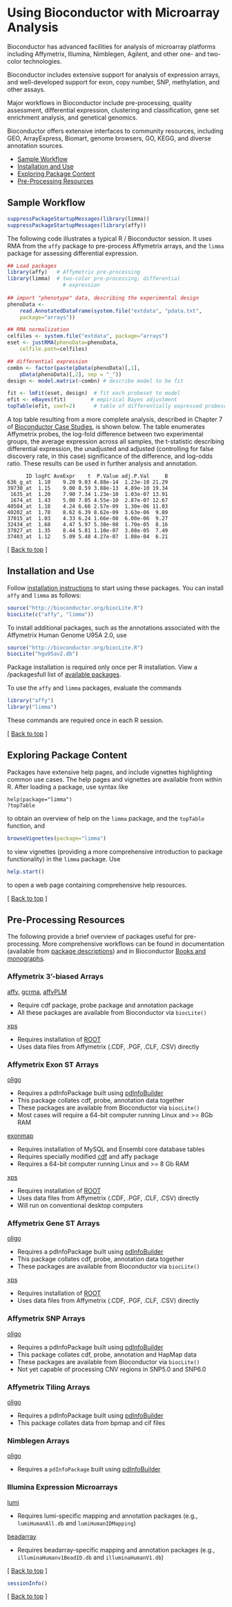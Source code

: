 <!--
%\VignetteEngine{knitr::knitr}
%\VignetteIndexEntry{Using Bioconductor for Microarray Analysis}
-->


# Using Bioconductor with Microarray Analysis


Bioconductor has advanced facilities for analysis of microarray
platforms including Affymetrix, Illumina, Nimblegen, Agilent, and
other one- and two-color technologies.

Bioconductor includes extensive support for analysis of expression
arrays, and well-developed support for exon, copy number, SNP,
methylation, and other assays.

Major workflows in Bioconductor include pre-processing, quality
assessment, differential expression, clustering and classification,
gene set enrichment analysis, and genetical genomics.

Bioconductor offers extensive interfaces to community resources,
including GEO, ArrayExpress, Biomart, genome browsers, GO, KEGG, and
diverse annotation sources.

* [Sample Workflow](#sample-workflow)  
* [Installation and Use](#install-and-use)
* [Exploring Package Content](#exploring-package-content)
* [Pre-Processing Resources](#pre-processing-resources)

<h2 id="sample-workflow"> Sample Workflow</h2>

```r
suppressPackageStartupMessages(library(limma))
suppressPackageStartupMessages(library(affy))
```

The following code illustrates a typical R / Bioconductor
session. It uses RMA from the `affy` package to pre-process Affymetrix
arrays, and the `limma` package for assessing differential expression.

```r
## Load packages
library(affy)   # Affymetrix pre-processing
library(limma)  # two-color pre-processing; differential
                  # expression
                
## import "phenotype" data, describing the experimental design
phenoData <- 
    read.AnnotatedDataFrame(system.file("extdata", "pdata.txt",
    package="arrays"))

## RMA normalization
celfiles <- system.file("extdata", package="arrays")
eset <- justRMA(phenoData=phenoData,
    celfile.path=celfiles)

## differential expression
combn <- factor(paste(pData(phenoData)[,1],
    pData(phenoData)[,2], sep = "_"))
design <- model.matrix(~combn) # describe model to be fit

fit <- lmFit(eset, design)  # fit each probeset to model
efit <- eBayes(fit)        # empirical Bayes adjustment
topTable(efit, coef=2)      # table of differentially expressed probesets
```
    
A top table resulting from a more complete analysis, described in
Chapter 7 of [Bioconductor Case
Studies](/help/publications/books/bioconductor-case-studies/), 
is shown below. The table enumerates Affymetrix probes, the log-fold
difference between two experimental groups, the average expression
across all samples, the t-statistic describing differential
expression, the unadjusted and adjusted (controlling for false
discovery rate, in this case) significance of the difference, and
log-odds ratio. These results can be used in further analysis and
annotation.


          ID logFC AveExpr    t  P.Value adj.P.Val     B
    636_g_at  1.10    9.20 9.03 4.88e-14  1.23e-10 21.29
    39730_at  1.15    9.00 8.59 3.88e-13  4.89e-10 19.34
     1635_at  1.20    7.90 7.34 1.23e-10  1.03e-07 13.91
     1674_at  1.43    5.00 7.05 4.55e-10  2.87e-07 12.67
    40504_at  1.18    4.24 6.66 2.57e-09  1.30e-06 11.03
    40202_at  1.78    8.62 6.39 8.62e-09  3.63e-06  9.89
    37015_at  1.03    4.33 6.24 1.66e-08  6.00e-06  9.27
    32434_at  1.68    4.47 5.97 5.38e-08  1.70e-05  8.16
    37027_at  1.35    8.44 5.81 1.10e-07  3.08e-05  7.49
    37403_at  1.12    5.09 5.48 4.27e-07  1.08e-04  6.21
   

<p class="back_to_top">[ <a href="#top">Back to top</a> ]</p>

<h2 id="install-and-use">Installation and Use</h2>

Follow [installation instructions](/install/) to start using these
packages.  You can install  `affy` and `limma` as follows:

```r
source("http://bioconductor.org/biocLite.R")
biocLite(c("affy", "limma"))
```

To install additional packages, such as the annotations associated
with the Affymetrix Human Genome U95A 2.0, use

```r
source("http://bioconductor.org/biocLite.R")
biocLite("hgu95av2.db")
```

Package installation is required only once per R installation. View a
/packagesfull list of [available packages](/packages/release/bioc/).

To use the `affy` and `limma` packages, evaluate the commands

```r
library("affy")
library("limma")
```

These commands are required once in each R session.

<p class="back_to_top">[ <a href="#top">Back to top</a> ]</p>

<h2 id="exploring-package-content">Exploring Package Content</h2>

Packages have extensive help pages, and include vignettes highlighting
common use cases. The help pages and vignettes are available from
within R. After loading a package, use syntax like

    help(package="limma")
    ?topTable

to obtain an overview of help on the `limma` package, and the
`topTable` function, and

```r
browseVignettes(package="limma")
```

to view vignettes (providing a more comprehensive introduction to
package functionality) in the `limma` package. Use

```r
help.start()
```

to open a web page containing comprehensive help resources.

<p class="back_to_top">[ <a href="#top">Back to top</a> ]</p>

<h2 id="pre-processing-resources">Pre-Processing Resources</h2>

The following provide a brief overview of packages useful for
pre-processing. More comprehensive workflows can be found in
documentation (available from
[package descriptions](/packages/release/bioc/))
and in Bioconductor [Books and monographs](/help/publications/).

### Affymetrix 3'-biased Arrays ###

[affy](/packages/release/bioc/html/affy.html),
[gcrma](/packages/release/bioc/html/gcrma.html),
[affyPLM](/packages/release/bioc/html/affyPLM.html)

* Require cdf package, probe package and annotation package
* All these packages are available from Bioconductor via `biocLite()`

[xps](/packages/release/bioc/html/xps.html)

* Requires installation of [ROOT](http://root.cern.ch/)
* Uses data files from Affymetrix (.CDF, .PGF, .CLF, .CSV) directly

### Affymetrix Exon ST Arrays ###

[oligo](/packages/release/bioc/html/oligo.html)

* Requires a pdInfoPackage built using
  [pdInfoBuilder](/packages/release/bioc/html/pdInfoBuilder.html)
* This package collates cdf, probe, annotation data together
* These packages are available from Bioconductor via `biocLite()`
* Most cases will require a 64-bit computer running Linux and &gt;= 8Gb RAM

[exonmap](/packages/release/bioc/html/exonmap.html)

* Requires installation of MySQL and Ensembl core database tables
* Requires specially modified
  [cdf](http://xmap.picr.man.ac.uk/download/) and affy package
* Requires a 64-bit computer running Linux and &gt;= 8 Gb RAM

[xps](/packages/release/bioc/html/xps.html)

* Requires installation of [ROOT](http://root.cern.ch/)
* Uses data files from Affymetrix (.CDF, .PGF, .CLF, .CSV) directly
* Will run on conventional desktop computers

### Affymetrix Gene ST Arrays ###

[oligo](/packages/release/bioc/html/oligo.html)

* Requires a pdInfoPackage built using
  [pdInfoBuilder](/packages/release/bioc/html/pdInfoBuilder.html)
* This package collates cdf, probe, annotation data together
* These packages are available from Bioconductor via `biocLite()`

[xps](/packages/release/bioc/html/xps.html)

* Requires installation of [ROOT](http://root.cern.ch/)
* Uses data files from Affymetrix (.CDF, .PGF, .CLF, .CSV) directly

### Affymetrix SNP Arrays ###

[oligo](/packages/release/bioc/html/oligo.html)

* Requires a pdInfoPackage built using
  [pdInfoBuilder](/packages/release/bioc/html/pdInfoBuilder.html)
* This package collates cdf, probe, annotation and HapMap data
* These packages are available from Bioconductor via `biocLite()`
* Not yet capable of processing CNV regions in SNP5.0 and SNP6.0 </ul>

### Affymetrix Tiling Arrays ###

[oligo](/packages/release/bioc/html/oligo.html)

* Requires a pdInfoPackage built using
  [pdInfoBuilder](/packages/release/bioc/html/pdInfoBuilder.html)
* This package collates data from bpmap and cif files

### Nimblegen Arrays ###

[oligo](/packages/release/bioc/html/oligo.html)

* Requires a `pdInfoPackage` built using
  [pdInfoBuilder](/packages/release/bioc/html/pdInfoBuilder.html)

### Illumina Expression Microarrays ###

[lumi](/packages/release/bioc/html/lumi.html)

* Requires lumi-specific mapping and annotation packages (e.g.,
  `lumiHumanAll.db` and `lumiHumanIDMapping`)

[beadarray](/packages/release/bioc/html/beadarray.html)

* Requires beadarray-specific mapping and annotation packages (e.g.,
  `illuminaHumanv1BeadID.db` and `illuminaHumanV1.db`)

<p class="back_to_top">[ <a href="#top">Back to top</a> ]</p>

```r
sessionInfo()
```

<p class="back_to_top">[ <a href="#top">Back to top</a> ]</p>
